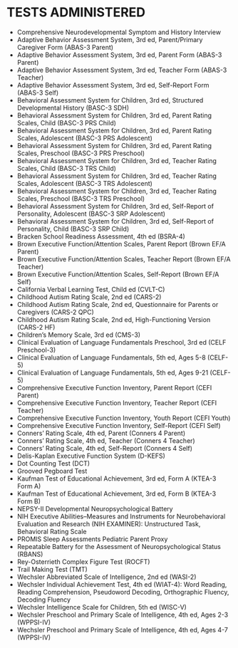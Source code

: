 # TESTS ADMINISTERED {#sec-tests}

- Comprehensive Neurodevelopmental Symptom and History Interview
- Adaptive Behavior Assessment System, 3rd ed, Parent/Primary Caregiver Form (ABAS-3 Parent)
- Adaptive Behavior Assessment System, 3rd ed, Parent Form (ABAS-3 Parent)
- Adaptive Behavior Assessment System, 3rd ed, Teacher Form (ABAS-3 Teacher)
- Adaptive Behavior Assessment System, 3rd ed, Self-Report Form (ABAS-3 Self)
- Behavioral Assessment System for Children, 3rd ed, Structured Developmental History (BASC-3 SDH)
- Behavioral Assessment System for Children, 3rd ed, Parent Rating Scales, Child (BASC-3 PRS Child)
- Behavioral Assessment System for Children, 3rd ed, Parent Rating Scales, Adolescent (BASC-3 PRS Adolescent)
- Behavioral Assessment System for Children, 3rd ed, Parent Rating Scales, Preschool (BASC-3 PRS Preschool)
- Behavioral Assessment System for Children, 3rd ed, Teacher Rating Scales, Child (BASC-3 TRS Child)
- Behavioral Assessment System for Children, 3rd ed, Teacher Rating Scales, Adolescent (BASC-3 TRS Adolescent)
- Behavioral Assessment System for Children, 3rd ed, Teacher Rating Scales, Preschool (BASC-3 TRS Preschool)
- Behavioral Assessment System for Children, 3rd ed, Self-Report of Personality, Adolescent (BASC-3 SRP Adolescent)
- Behavioral Assessment System for Children, 3rd ed, Self-Report of Personality, Child (BASC-3 SRP Child)
- Bracken School Readiness Assessment, 4th ed (BSRA-4)
- Brown Executive Function/Attention Scales, Parent Report (Brown EF/A Parent)
- Brown Executive Function/Attention Scales, Teacher Report (Brown EF/A Teacher)
- Brown Executive Function/Attention Scales, Self-Report (Brown EF/A Self)
- California Verbal Learning Test, Child ed (CVLT-C)
- Childhood Autism Rating Scale, 2nd ed (CARS-2)
- Childhood Autism Rating Scale, 2nd ed, Questionnaire for Parents or Caregivers (CARS-2 QPC)
- Childhood Autism Rating Scale, 2nd ed, High-Functioning Version (CARS-2 HF)
- Children's Memory Scale, 3rd ed (CMS-3)
- Clinical Evaluation of Language Fundamentals Preschool, 3rd ed (CELF Preschool-3)
- Clinical Evaluation of Language Fundamentals, 5th ed, Ages 5-8 (CELF-5)
- Clinical Evaluation of Language Fundamentals, 5th ed, Ages 9-21 (CELF-5)
- Comprehensive Executive Function Inventory, Parent Report (CEFI Parent)
- Comprehensive Executive Function Inventory, Teacher Report (CEFI Teacher)
- Comprehensive Executive Function Inventory, Youth Report (CEFI Youth)
- Comprehensive Executive Function Inventory, Self-Report (CEFI Self)
- Conners' Rating Scale, 4th ed, Parent (Conners 4 Parent)
- Conners' Rating Scale, 4th ed, Teacher (Conners 4 Teacher)
- Conners' Rating Scale, 4th ed, Self-Report (Conners 4 Self)
- Delis-Kaplan Executive Function System (D-KEFS)
- Dot Counting Test (DCT)
- Grooved Pegboard Test
- Kaufman Test of Educational Achievement, 3rd ed, Form A (KTEA-3 Form A)
- Kaufman Test of Educational Achievement, 3rd ed, Form B (KTEA-3 Form B)
- NEPSY-II Developmental Neuropsychological Battery
- NIH Executive Abilities--Measures and Instruments for Neurobehavioral Evaluation and Research (NIH EXAMINER): Unstructured Task, Behavioral Rating Scale
- PROMIS Sleep Assessments Pediatric Parent Proxy
- Repeatable Battery for the Assessment of Neuropsychological Status (RBANS)
- Rey-Osterrieth Complex Figure Test (ROCFT)
- Trail Making Test (TMT)
- Wechsler Abbreviated Scale of Intelligence, 2nd ed (WASI-2)
- Wechsler Individual Achievement Test, 4th ed (WIAT-4): Word Reading, Reading Comprehension, Pseudoword Decoding, Orthographic Fluency, Decoding Fluency
- Wechsler Intelligence Scale for Children, 5th ed (WISC-V)
- Wechsler Preschool and Primary Scale of Intelligence, 4th ed, Ages 2-3 (WPPSI-IV)
- Wechsler Preschool and Primary Scale of Intelligence, 4th ed, Ages 4-7 (WPPSI-IV)

